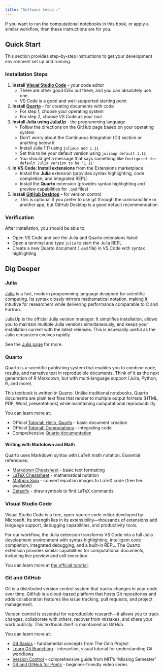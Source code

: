 ```yaml
---
title: "Software Setup ✏️"
---
```


If you want to run the computational notebooks in this book, or apply a similar workflow, then these instructions are for you.

## Quick Start

This section provides step-by-step instructions to get your development environment set up and running.

### Installation Steps

1. **Install [Visual Studio Code](https://code.visualstudio.com/download)** - your code editor
   - There are other good IDEs out there, and you can absolutely use one.
   - VS Code is a good and well-supported starting point

2. **Install [Quarto](https://quarto.org/docs/get-started/)** - for creating documents with code
   - For step 1, choose your operating system
   - For step 2, choose VS Code as your tool

3. **Install Julia using [JuliaUp](https://github.com/JuliaLang/juliaup)** - the programming language
   - Follow the directions on the GitHub page based on your operating system
   - Don't worry about the Continuous Integration (CI) section or anything below it
   - Install Julia 1.11 using `juliaup add 1.11`
   - Set this to be your default version using `juliaup default 1.11`
   - You should get a message that says something like `Configured the default Julia version to be '1.11'`

4. **In VS Code: Install extensions** from the Extensions marketplace
   - Install the **Julia** extension (provides syntax highlighting, code completion, and integrated REPL)
   - Install the **Quarto** extension (provides syntax highlighting and preview capabilities for `.qmd` files)

5. **Install [GitHub Desktop](https://desktop.github.com/download/)** - for version control
   - This is optional if you prefer to use git through the command line or another app, but GitHub Desktop is a good default recommendation

### Verification

After installation, you should be able to:

- Open VS Code and see the Julia and Quarto extensions listed
- Open a terminal and type `julia` to start the Julia REPL
- Create a new Quarto document (`.qmd` file) in VS Code with syntax highlighting

## Dig Deeper

### Julia 

[Julia](./julia.qmd) is a fast, modern programming language designed for scientific computing.
Its syntax closely mirrors mathematical notation, making it intuitive for researchers while delivering performance comparable to C and Fortran.

JuliaUp is the official Julia version manager.
It simplifies installation, allows you to maintain multiple Julia versions simultaneously, and keeps your installation current with the latest releases.
This is especially useful as the Julia ecosystem evolves rapidly.

See the [Julia page](./julia.qmd) for more.

### Quarto

Quarto is a scientific publishing system that enables you to combine code, results, and narrative text in reproducible documents.
Think of it as the next generation of R Markdown, but with multi-language support (Julia, Python, R, and more).

This textbook is written in Quarto.
Unlike traditional notebooks, Quarto documents are plain text files that render to multiple output formats (HTML, PDF, Word, presentations) while maintaining computational reproducibility.

You can learn more at:

- Official [Tutorial: Hello, Quarto](https://quarto.org/docs/get-started/hello/vscode.html) - basic document creation
- Official [Tutorial: Computations](https://quarto.org/docs/get-started/computations/vscode.html) - integrating code
- Comprehensive [Quarto documentation](https://quarto.org/docs/guide/)

#### Writing with Markdown and Math

Quarto uses Markdown syntax with LaTeX math notation.
Essential references:

- [Markdown Cheatsheet](https://www.markdownguide.org/cheat-sheet/) - basic text formatting
- [LaTeX Cheatsheet](https://ctan.math.washington.edu/tex-archive/info/undergradmath/undergradmath.pdf) - mathematical notation
- [Mathpix Snip](https://mathpix.com/snip) - convert equation images to LaTeX code (free tier available)
- [Detexify](https://detexify.kirelabs.org/classify.html) - draw symbols to find LaTeX commands

### Visual Studio Code 

Visual Studio Code is a free, open-source code editor developed by Microsoft.
Its strength lies in its extensibility—thousands of extensions add language support, debugging capabilities, and productivity tools.

For our workflow, the Julia extension transforms VS Code into a full Julia development environment with syntax highlighting, intelligent code completion, integrated debugging, and a built-in REPL.
The Quarto extension provides similar capabilities for computational documents, including live preview and cell execution.

You can learn more at [the official tutorial](https://code.visualstudio.com/docs/introvideos/basics).

### Git and GitHub

Git is a distributed version control system that tracks changes in your code over time.
GitHub is a cloud-based platform that hosts Git repositories and adds collaboration features like issue tracking, pull requests, and project management.

Version control is essential for reproducible research—it allows you to track changes, collaborate with others, recover from mistakes, and share your work publicly.
This textbook itself is maintained on GitHub.

You can learn more at:

- [Git Basics](https://www.theodinproject.com/lessons/foundations-git-basics) - fundamental concepts from The Odin Project
- [Learn Git Branching](https://learngitbranching.js.org/) - interactive, visual tutorial for understanding Git workflows
- [Version Control](https://missing.csail.mit.edu/2020/version-control/) - comprehensive guide from MIT's "Missing Semester"
- [Git and GitHub for Poets](https://www.youtube.com/playlist?list=PLRqwX-V7Uu6ZF9C0YMKuns9sLDzK6zoiV) - beginner-friendly video series
